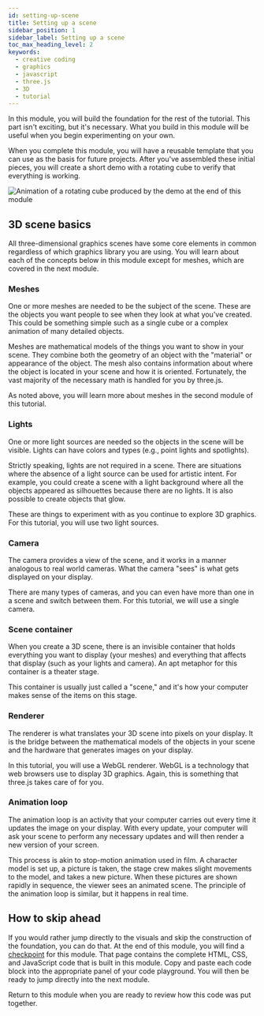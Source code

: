 ```yaml
---
id: setting-up-scene
title: Setting up a scene
sidebar_position: 1
sidebar_label: Setting up a scene
toc_max_heading_level: 2
keywords:
  - creative coding
  - graphics
  - javascript
  - three.js
  - 3D
  - tutorial
---
```


In this module, you will build the foundation for the rest of the tutorial. This part isn't exciting, but it's necessary. What you build in this module will be useful when you begin experimenting on your own.

When you complete this module, you will have a reusable template that you can use as the basis for future projects. After you've assembled these initial pieces, you will create a short demo with a rotating cube to verify that everything is working.

![Animation of a rotating cube produced by the demo at the end of this module](assets/scene-setup-demo.gif "This module's demo")

## 3D scene basics

All three-dimensional graphics scenes have some core elements in common regardless of which graphics library you are using. You will learn about each of the concepts below in this module except for meshes, which are covered in the next module.

### Meshes

One or more meshes are needed to be the subject of the scene. These are the objects you want people to see when they look at what you've created. This could be something simple such as a single cube or a complex animation of many detailed objects.

Meshes are mathematical models of the things you want to show in your scene. They combine both the geometry of an object with the "material" or appearance of the object. The mesh also contains information about where the object is located in your scene and how it is oriented. Fortunately, the vast majority of the necessary math is handled for you by three.js.

As noted above, you will learn more about meshes in the second module of this tutorial.

### Lights

One or more light sources are needed so the objects in the scene will be visible. Lights can have colors and types (e.g., point lights and spotlights).

Strictly speaking, lights are not required in a scene. There are situations where the absence of a light source can be used for artistic intent. For example, you could create a scene with a light background where all the objects appeared as silhouettes because there are no lights. It is also possible to create objects that glow.

These are things to experiment with as you continue to explore 3D graphics. For this tutorial, you will use two light sources.

### Camera

The camera provides a view of the scene, and it works in a manner analogous to real world cameras. What the camera "sees" is what gets displayed on your display.

There are many types of cameras, and you can even have more than one in a scene and switch between them. For this tutorial, we will use a single camera.

### Scene container

When you create a 3D scene, there is an invisible container that holds everything you want to display (your meshes) and everything that affects that display (such as your lights and camera). An apt metaphor for this container is a theater stage.

This container is usually just called a "scene," and it's how your computer makes sense of the items on this stage.

### Renderer

The renderer is what translates your 3D scene into pixels on your display. It is the bridge between the mathematical models of the objects in your scene and the hardware that generates images on your display.

In this tutorial, you will use a WebGL renderer. WebGL is a technology that web browsers use to display 3D graphics. Again, this is something that three.js takes care of for you.

### Animation loop

The animation loop is an activity that your computer carries out every time it updates the image on your display. With every update, your computer will ask your scene to perform any necessary updates and will then render a new version of your screen.

This process is akin to stop-motion animation used in film. A character model is set up, a picture is taken, the stage crew makes slight movements to the model, and takes a new picture. When these pictures are shown rapidly in sequence, the viewer sees an animated scene. The principle of the animation loop is similar, but it happens in real time.

## How to skip ahead

If you would rather jump directly to the visuals and skip the construction of the foundation, you can do that. At the end of this module, you will find a [checkpoint][CHECKPOINT] for this module. That page contains the complete HTML, CSS, and JavaScript code that is built in this module. Copy and paste each code block into the appropriate panel of your code playground. You will then be ready to jump directly into the next module.

Return to this module when you are ready to review how this code was put together.

[CHECKPOINT]: ./checkpoint.mdx
